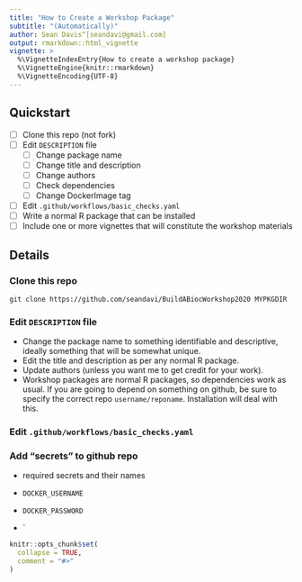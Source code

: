 ```yaml
---
title: "How to Create a Workshop Package"
subtitle: "(Automatically)"
author: Sean Davis^[seandavi@gmail.com]
output: rmarkdown::html_vignette
vignette: >
  %\VignetteIndexEntry{How to create a workshop package}
  %\VignetteEngine{knitr::rmarkdown}
  %\VignetteEncoding{UTF-8}
---
```


## Quickstart

- [ ] Clone this repo (not fork)
- [ ] Edit `DESCRIPTION` file
  - [ ] Change package name
  - [ ] Change title and description
  - [ ] Change authors
  - [ ] Check dependencies
  - [ ] Change DockerImage tag
- [ ] Edit `.github/workflows/basic_checks.yaml`
- [ ] Write a normal R package that can be installed
- [ ] Include one or more vignettes that will constitute the workshop materials

## Details

### Clone this repo

```
git clone https://github.com/seandavi/BuildABiocWorkshop2020 MYPKGDIR
```

### Edit `DESCRIPTION` file

- Change the package name to something identifiable and descriptive, ideally 
something that will be somewhat unique. 
- Edit the title and description as per any normal R package.
- Update authors (unless you want me to get credit for your work).
- Workshop packages are normal R packages, so dependencies work as usual. If
you are going to depend on something on github, be sure to specify the correct
repo `username/reponame`. Installation will deal with this.

### Edit `.github/workflows/basic_checks.yaml`


### Add "secrets" to github repo
 
- required secrets and their names

- `DOCKER_USERNAME`
- `DOCKER_PASSWORD`
- `


```r
knitr::opts_chunk$set(
  collapse = TRUE,
  comment = "#>"
)
```

